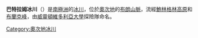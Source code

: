 {{Coord|79|44|S|158|44|E|source:GNIS|display=title}}

'''巴特拉姆冰川'''（{{lang-en|Bartrum Glacier}}）是[[南極洲|南極洲]]的[[冰川|冰川]]，位於[[奧次地|奧次地]]的[[布朗山脈_(奧次地)|布朗山脈]]，流經[[鮑林格林高原|鮑林格林高原]]和[[布蘭克峰|布蘭克峰]]，由[[威靈頓維多利亞大學|威靈頓維多利亞大學]]探險隊命名。

{{DEFAULTSORT:Bartrum Glacier}}
[[Category:奧次地冰川|Category:奧次地冰川]]


{{OatesLand-geo-stub}}